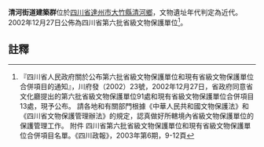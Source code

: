 {{msg:四川省文物保護單位
|名稱 = 清河街道建築群
|編號 = 83
|圖片 = 
|級別 = S6
|分類 = 
|時代 = 近代
|地点 = [[四川省|四川省]][[達州市|達州市]][[大竹縣|大竹縣]][[清河鄉|清河鄉]]
|坐標 =
|登錄 = 2002年12月27日
}}
'''清河街道建築群'''位於[[四川省|四川省]][[達州市|達州市]][[大竹縣|大竹縣]][[清河鄉|清河鄉]]，文物遺址年代判定為近代。2002年12月27日公佈為四川省第六批省級文物保護單位<ref>『四川省人民政府關於公布第六批省級文物保護單位和現有省級文物保護單位合併項目的通知』，川府發（2002）23號，2002年12月27日，省政府同意省文化廳提出的第六批省級文物保護單位91處和現有省級文物保護單位合併項目13處，現予公布。 請各地和有關部門根據《中華人民共和國文物保護法》和《四川省文物保護管理辦法》的規定，認真做好所轄境內省級文物保護單位的保護管理工作。 附件 四川省第六批省級文物保護單位和現有省級文物保護單位合併項目名單。《四川政報》，2003年第6期，9-12頁</ref>。
==註釋==
{{reflist}}
{{文物保護單位小作品}}